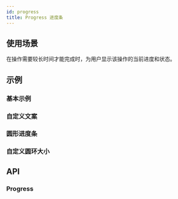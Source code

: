 ```yaml
---
id: progress
title: Progress 进度条
---
```



## 使用场景

在操作需要较长时间才能完成时，为用户显示该操作的当前进度和状态。

## 示例

### 基本示例

<Story fn={stories.Basic} />

### 自定义文案

<Story fn={stories.RenderLabel} />

### 圆形进度条

<Story fn={stories.Circle} />

### 自定义圆环大小

<Story fn={stories.CircleSize} />

## API

### Progress

<PropsTable component={Progress} />
